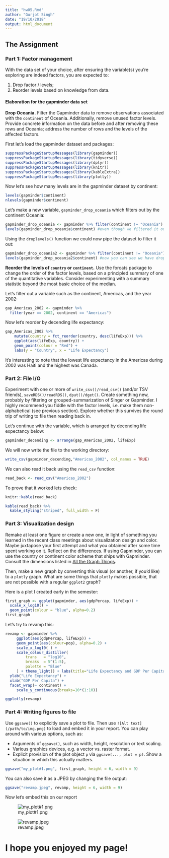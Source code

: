 ```yaml
---
title: "hw05.Rmd"
author: "Gurjot Singh"
date: "19/10/2018"
output: html_document
---
```



## The Assignment

### Part 1: Factor management

With the data set of your choice, after ensuring the variable(s) you're exploring are indeed factors, you are expected to:

1. Drop factor / levels;
2. Reorder levels based on knowledge from data.


#### Elaboration for the gapminder data set

**Drop Oceania.** Filter the Gapminder data to remove observations associated with the `continent` of Oceania.  Additionally, remove unused factor levels. Provide concrete information on the data before and after removing these rows and Oceania; address the number of rows and the levels of the affected factors.


First let's load the gapminder dataset and packages:

```r
suppressPackageStartupMessages(library(gapminder))
suppressPackageStartupMessages(library(tidyverse))
suppressPackageStartupMessages(library(dplyr))
suppressPackageStartupMessages(library(knitr))
suppressPackageStartupMessages(library(kableExtra))
suppressPackageStartupMessages(library(plotly))
```

Now let's see how many levels are in the gapminder dataset by continent:

```r
levels(gapminder$continent)
nlevels(gapminder$continent)
```

Let's make a new variable, `gapminder_drop_oceania` which filters out by the continent Oceania:

```r
gapminder_drop_oceania <- gapminder %>% filter(continent != "Oceania")
levels(gapminder_drop_oceania$continent) #even though we filtered it out, it is not dropped yet
```

Using the `droplevels()` function we could now pipe the dataset to filter it out:

```r
gapminder_drop_oceania2 <- gapminder %>% filter(continent != "Oceania") %>% droplevels()
levels(gapminder_drop_oceania2$continent) #now you can see we have dropped the Oceania level
```


**Reorder the levels of `country` or `continent`.** Use the forcats package to change the order of the factor levels, based on a principled summary of one of the quantitative variables. Consider experimenting with a summary statistic beyond the most basic choice of the median.

Let's filter out a variable such as the continent, Americas, and the year 2002:

```r
gap_Americas_2002 <- gapminder %>% 
  filter(year == 2002, continent == "Americas")
```

Now let's reorder by decending life expectancy:

```r
gap_Americas_2002 %>% 
    mutate(country = fct_reorder(country, desc(lifeExp))) %>% 
    ggplot(aes(lifeExp, country)) + 
    geom_point(colour = "Red") +
    labs(y = "Country", x = "Life Expectancy")
```

It's interesting to note that the lowest life expectancy in the Americas during 2002 was Haiti and the highest was Canada.

### Part 2: File I/O

Experiment with one or more of `write_csv()/read_csv()` (and/or TSV friends), `saveRDS()/readRDS()`, `dput()/dget()`. Create something new, probably by filtering or grouped-summarization of Singer or Gapminder. I highly recommend you fiddle with the factor levels, i.e. make them non-alphabetical (see previous section). Explore whether this survives the round trip of writing to file then reading back in.

Let's continue with the variable, which is arranged by decending life expectancy below:

```r
gapminder_decending <- arrange(gap_Americas_2002, lifeExp)
```


We will now write the file to the working directory:

```r
write_csv(gapminder_decending,"Americas_2002", col_names = TRUE)
```

We can also read it back using the `read_csv` function:

```r
read_back <- read_csv("Americas_2002")
```

To prove that it worked lets check:

```r
knitr::kable(read_back)

kable(read_back) %>%
  kable_styling("striped", full_width = F)
```

### Part 3: Visualization design

Remake at least one figure or create a new one, in light of something you learned in the recent class meetings about visualization design and color. Maybe juxtapose your first attempt and what you obtained after some time spent working on it. Reflect on the differences. If using Gapminder, you can use the country or continent color scheme that ships with Gapminder. Consult the dimensions listed in [All the Graph Things](http://stat545.com/graph00_index.html).

Then, make a new graph by converting this visual (or another, if you'd like) to a `plotly` graph. What are some things that `plotly` makes possible, that are not possible with a regular `ggplot2` graph?

Here is a plot I created early in the semester:

```r
first_graph <- ggplot(gapminder, aes(gdpPercap, lifeExp)) +
  scale_x_log10() +
  geom_point(colour = "blue", alpha=0.2)
first_graph
```

Let's try to revamp this:

```r
revamp <- gapminder %>% 
     ggplot(aes(gdpPercap, lifeExp)) +
     geom_point(aes(colour=pop), alpha=0.2) +
     scale_x_log10( ) +
     scale_colour_distiller(
         trans   = "log10",
         breaks  = 5^(1:5),
         palette = "Blue" 
     ) + theme_light() + labs(title="Life Expectancy and GDP Per Capita") +
  ylab("Life Expectancy") +
  xlab("GDP Per Capita") +
  facet_wrap(~ continent) +
     scale_y_continuous(breaks=10*(1:10))

ggplotly(revamp)
```

### Part 4: Writing figures to file

Use `ggsave()` to explicitly save a plot to file. Then use `![Alt text](/path/to/img.png)` to load and embed it in your report. You can play around with various options, such as:

* Arguments of `ggsave()`, such as width, height, resolution or text scaling.
* Various graphics devices, e.g. a vector vs. raster format.
* Explicit provision of the plot object `p` via `ggsave(..., plot = p)`. Show a situation in which this actually matters.

```r
ggsave("my_plot#1.png", first_graph, height = 6, width = 9)
```

You can also save it as a JPEG by changing the file output:

```r
ggsave("revamp.jpeg", revamp, height = 6, width = 9)
```

Now let's embed this on our report

![my_plot#1.png]()

![revamp.jpeg]()

# I hope you enjoyed my page!